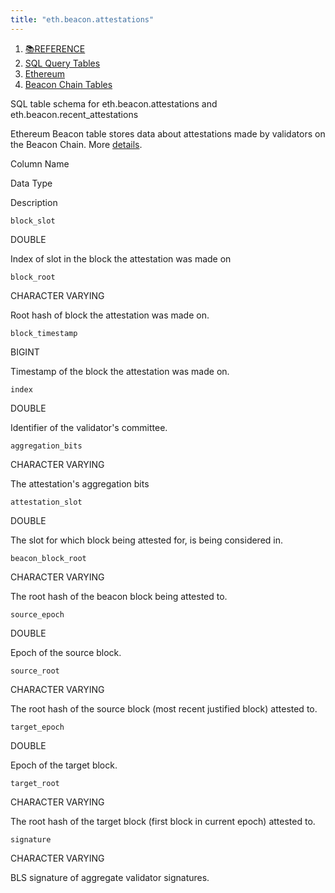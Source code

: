 ```yaml
---
title: "eth.beacon.attestations"
---
```


1. [📚REFERENCE](/reference)
2. [SQL Query Tables](/reference/sql-query-tables)
3. [Ethereum](/reference/sql-query-tables/ethereum)
4. [Beacon Chain Tables](/reference/sql-query-tables/ethereum/beacon-chain-tables)

SQL table schema for eth.beacon.attestations and eth.beacon.recent\_attestations

Ethereum Beacon table stores data about attestations made by validators on the Beacon Chain. More [details](https://ethereum.org/en/developers/docs/consensus-mechanisms/pos/attestations/).

Column Name

Data Type

Description

`block_slot`

DOUBLE

Index of slot in the block the attestation was made on

`block_root`

CHARACTER VARYING

Root hash of block the attestation was made on.

`block_timestamp`

BIGINT

Timestamp of the block the attestation was made on.

`index`

DOUBLE

Identifier of the validator's committee.

`aggregation_bits`

CHARACTER VARYING

The attestation's aggregation bits

`attestation_slot`

DOUBLE

The slot for which block being attested for, is being considered in.

`beacon_block_root`

CHARACTER VARYING

The root hash of the beacon block being attested to.

`source_epoch`

DOUBLE

Epoch of the source block.

`source_root`

CHARACTER VARYING

The root hash of the source block (most recent justified block) attested to.

`target_epoch`

DOUBLE

Epoch of the target block.

`target_root`

CHARACTER VARYING

The root hash of the target block (first block in current epoch) attested to.

`signature`

CHARACTER VARYING

BLS signature of aggregate validator signatures.
